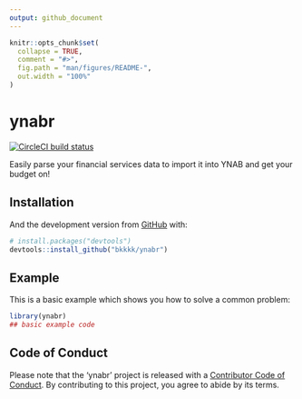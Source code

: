 ```yaml
---
output: github_document
---
```


<!-- README.md is generated from README.Rmd. Please edit that file -->

```r
knitr::opts_chunk$set(
  collapse = TRUE,
  comment = "#>",
  fig.path = "man/figures/README-",
  out.width = "100%"
)
```

# ynabr

<!-- badges: start -->
[![CircleCI build status](https://circleci.com/gh/bkkkk/ynabr.svg?style=svg)](https://circleci.com/gh/bkkkk/ynabr)
<!-- badges: end -->

Easily parse your financial services data to import it into YNAB and get your budget on!

## Installation

And the development version from [GitHub](https://github.com/) with:

``` r
# install.packages("devtools")
devtools::install_github("bkkkk/ynabr")
```

## Example

This is a basic example which shows you how to solve a common problem:

```r
library(ynabr)
## basic example code
```

## Code of Conduct

Please note that the 'ynabr' project is released with a
[Contributor Code of Conduct](.github/CODE_OF_CONDUCT.md).
By contributing to this project, you agree to abide by its terms.
